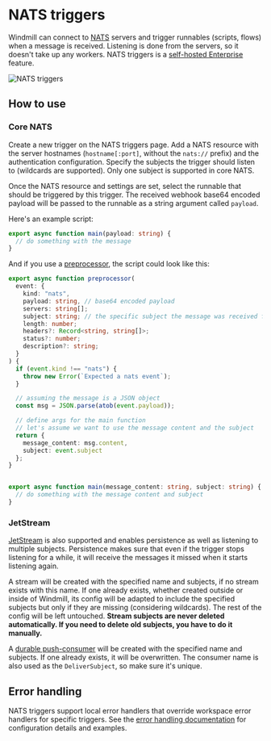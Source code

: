 # NATS triggers

Windmill can connect to [NATS](https://nats.io/) servers and trigger runnables (scripts, flows) when a message is received.
Listening is done from the servers, so it doesn't take up any workers.
NATS triggers is a [self-hosted Enterprise](/pricing) feature.

![NATS triggers](./nats_triggers.png 'NATS triggers')

## How to use

### Core NATS

Create a new trigger on the NATS triggers page.
Add a NATS resource with the server hostnames (`hostname[:port]`, without the `nats://` prefix) and the authentication configuration.
Specify the subjects the trigger should listen to (wildcards are supported). 
Only one subject is supported in core NATS.

Once the NATS resource and settings are set, select the runnable that should be triggered by this trigger.
The received webhook base64 encoded payload will be passed to the runnable as a string argument called `payload`.

Here's an example script:

```TypeScript
export async function main(payload: string) {
  // do something with the message
}
```

And if you use a [preprocessor](../43_preprocessors/index.mdx), the script could look like this:

```TypeScript
export async function preprocessor(
  event: {
    kind: "nats",
    payload: string, // base64 encoded payload
    servers: string[];
    subject: string; // the specific subject the message was received from
    length: number;
    headers?: Record<string, string[]>;
    status?: number;
    description?: string;
  }
) {
  if (event.kind !== "nats") {
    throw new Error(`Expected a nats event`);
  }

  // assuming the message is a JSON object
  const msg = JSON.parse(atob(event.payload)); 

  // define args for the main function
  // let's assume we want to use the message content and the subject
  return {
    message_content: msg.content,
    subject: event.subject
  };
}


export async function main(message_content: string, subject: string) {
  // do something with the message content and subject
}
```

### JetStream
[JetStream](https://docs.nats.io/nats-concepts/jetstream) is also supported and enables persistence as well as listening to multiple subjects.
Persistence makes sure that even if the trigger stops listening for a while, it will receive the messages it missed when it starts listening again.

A stream will be created with the specified name and subjects, if no stream exists with this name.
If one already exists, whether created outside or inside of Windmill, its config will be adapted to include the specified subjects but only if they are missing (considering wildcards). 
The rest of the config will be left untouched.
**Stream subjects are never deleted automatically. If you need to delete old subjects, you have to do it manually.**


A [durable push-consumer](https://docs.nats.io/nats-concepts/jetstream/consumers) will be created with the specified name and subjects.
If one already exists, it will be overwritten.
The consumer name is also used as the `DeliverSubject`, so make sure it's unique.

## Error handling

NATS triggers support local error handlers that override workspace error handlers for specific triggers. See the [error handling documentation](../10_error_handling/index.mdx#trigger-error-handlers) for configuration details and examples.

